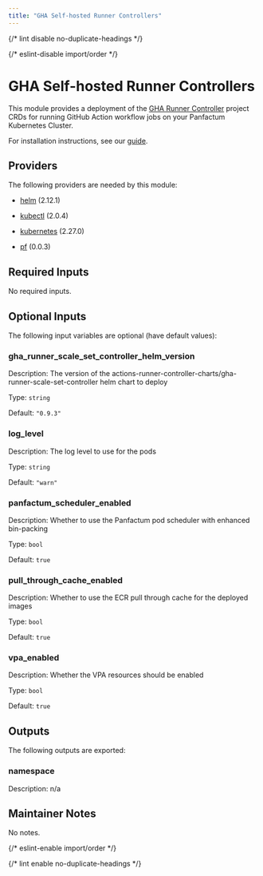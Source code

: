 ```yaml
---
title: "GHA Self-hosted Runner Controllers"
---
```



{/* lint disable no-duplicate-headings */}

{/* eslint-disable import/order */}

<ModuleHeader
  name="kube_gha"
  sourceHref="https://github.com/Panfactum/stack/tree/__PANFACTUM_VERSION_EDGE__/packages/infrastructure/kube_gha"
  status="beta"
  type="direct"
/>

# GHA Self-hosted Runner Controllers

This module provides a deployment of the [GHA Runner Controller](https://docs.github.com/en/actions/hosting-your-own-runners/managing-self-hosted-runners-with-actions-runner-controller/quickstart-for-actions-runner-controller)
project CRDs for running GitHub Action workflow jobs on your Panfactum Kubernetes Cluster.

For installation instructions, see our [guide](/docs/edge/guides/addons/github-actions/installing).

## Providers

The following providers are needed by this module:

- [helm](https://registry.terraform.io/providers/hashicorp/helm/2.12.1/docs) (2.12.1)

- [kubectl](https://registry.terraform.io/providers/alekc/kubectl/2.0.4/docs) (2.0.4)

- [kubernetes](https://registry.terraform.io/providers/hashicorp/kubernetes/2.27.0/docs) (2.27.0)

- [pf](https://registry.terraform.io/providers/panfactum/pf/0.0.3/docs) (0.0.3)

## Required Inputs

No required inputs.

## Optional Inputs

The following input variables are optional (have default values):

### gha_runner_scale_set_controller_helm_version

Description: The version of the actions-runner-controller-charts/gha-runner-scale-set-controller helm chart to deploy

Type: `string`

Default: `"0.9.3"`

### log_level

Description: The log level to use for the pods

Type: `string`

Default: `"warn"`

### panfactum_scheduler_enabled

Description: Whether to use the Panfactum pod scheduler with enhanced bin-packing

Type: `bool`

Default: `true`

### pull_through_cache_enabled

Description: Whether to use the ECR pull through cache for the deployed images

Type: `bool`

Default: `true`

### vpa_enabled

Description: Whether the VPA resources should be enabled

Type: `bool`

Default: `true`

## Outputs

The following outputs are exported:

### namespace

Description: n/a

## Maintainer Notes

No notes.

{/* eslint-enable import/order */}

{/* lint enable no-duplicate-headings */}
